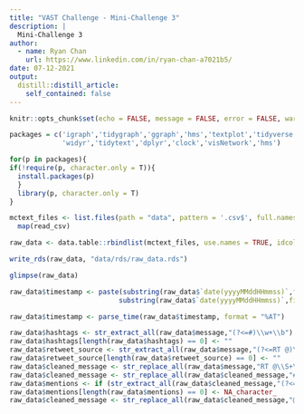 ```yaml
---
title: "VAST Challenge - Mini-Challenge 3"
description: |
  Mini-Challenge 3
author:
  - name: Ryan Chan
    url: https://www.linkedin.com/in/ryan-chan-a7021b5/
date: 07-12-2021
output:
  distill::distill_article:
    self_contained: false
---
```



```r
knitr::opts_chunk$set(echo = FALSE, message = FALSE, error = FALSE, warning = FALSE, fig.retina = 3)
```


```r

packages = c('igraph','tidygraph','ggraph','hms','textplot','tidyverse','lubridate','ggwordcloud','DT','wordcloud',
             'widyr','tidytext','dplyr','clock','visNetwork','hms')

for(p in packages){
if(!require(p, character.only = T)){
  install.packages(p)
  }
  library(p, character.only = T)
}


```



```r

mctext_files <- list.files(path = "data", pattern = '.csv$', full.names = TRUE) %>% 
  map(read_csv)

raw_data <- data.table::rbindlist(mctext_files, use.names = TRUE, idcol = "source")

write_rds(raw_data, "data/rds/raw_data.rds")

```



```r

glimpse(raw_data)

```



```r


raw_data$timestamp <- paste(substring(raw_data$`date(yyyyMMddHHmmss)`,first = 9, last = 10),
                           substring(raw_data$`date(yyyyMMddHHmmss)`,first = 11, last = 12),sep=":")

raw_data$timestamp <- parse_time(raw_data$timestamp, format = "%AT")

```



```r

raw_data$hashtags <- str_extract_all(raw_data$message,"(?<=#)\\w+\\b")
raw_data$hashtags[length(raw_data$hashtags) == 0] <- ""
raw_data$retweet_source <- str_extract_all(raw_data$message,"(?<=RT @)\\S+\\b")
raw_data$retweet_source[length(raw_data$retweet_source) == 0] <- ""
raw_data$cleaned_message <- str_replace_all(raw_data$message,"RT @\\S+\\s*\\b","")
raw_data$cleaned_message <- str_replace_all(raw_data$cleaned_message,"#\\w+\\s*\\b","")
raw_data$mentions <- if (str_extract_all(raw_data$cleaned_message,"(?<=@)\\S+\\b") %in% raw_data$author) {str_extract_all(raw_data$cleaned_message,"(?<=@)\\S+\\b")} else if (str_extract_all(raw_data$cleaned_message,"(?<=@)\\w+\\b") %in% raw_data$author) {str_extract_all(raw_data$cleaned_message,"(?<=@)\\w+\\b")}
raw_data$mentions[length(raw_data$mentions) == 0] <- NA_character_
raw_data$cleaned_message <- str_replace_all(raw_data$cleaned_message,"@\\S+\\s*\\b","")

```



```r



```



```r



```



```r



```



```r



```



```r



```



```r



```



```r



```



```r



```




```r



```




```r



```



```r



```




```r



```



```r



```




```r



```



```r



```



```r



```



```r



```



```r



```



```r



```



```r



```



```r



```



```r



```



```r



```



```r



```



```r



```



```r



```



```r



```



```r



```



```r



```



```r



```